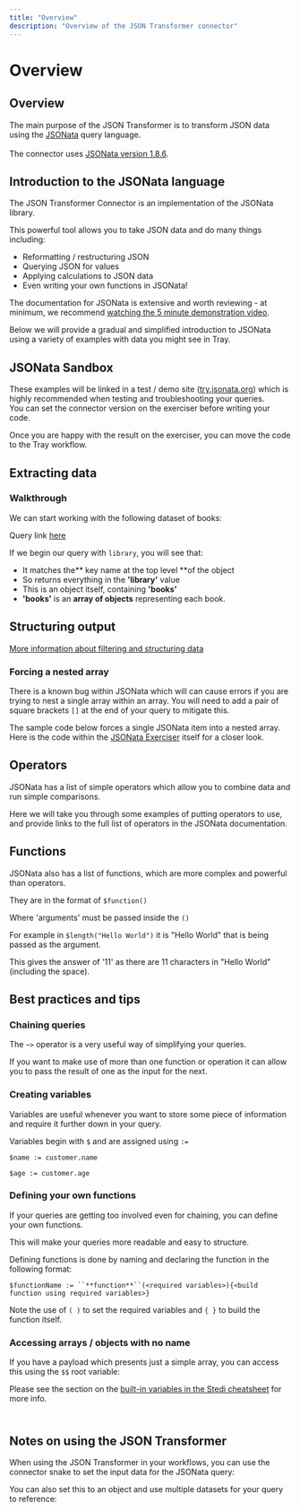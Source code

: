 ```yaml
---
title: "Overview"
description: "Overview of the JSON Transformer connector"
---
```


# Overview

## Overview

The main purpose of the JSON Transformer is to transform JSON data using the [JSONata](https://jsonata.org/) query language.<br/><br/>The connector uses [JSONata version 1.8.6](https://docs.jsonata.org/1.8.0/overview).

## Introduction to the JSONata language

The JSON Transformer Connector is an implementation of the JSONata library.  

This powerful tool allows you to take JSON data and do many things including: 

- Reformatting / restructuring JSON
- Querying JSON for values
- Applying calculations to JSON data
- Even writing your own functions in JSONata!

The documentation for JSONata is extensive and worth reviewing - at minimum, we recommend [<u>watching the 5 minute demonstration video</u>](https://www.youtube.com/watch?v=ZBaK40rtIBM).  

Below we will provide a gradual and simplified introduction to JSONata using a variety of examples with data you might see in Tray.

## JSONata Sandbox

These examples will be linked in a test / demo site ([try.jsonata.org](https://try.jsonata.org)) which is highly recommended when testing and troubleshooting your queries. <br/>You can set the connector version on the exerciser before writing your code. 

Once you are happy with the result on the exerciser, you can move the code to the Tray workflow.

## Extracting data

### Walkthrough

We can start working with the following dataset of books:

Query link [here](https://try.jsonata.org/U03x9JxKY)

If we begin our query with `library`, you will see that:

- It matches the** key name at the top level **of the object
- So returns everything in the **'library'** value
- This is an object itself, containing **'books'**
- **'books'** is an **array of objects** representing each book.  

## Structuring output

[More information about filtering and structuring data](https://www.stedi.com/docs/mappings/jsonata-cheatsheet)

### Forcing a nested array

There is a known bug within JSONata which will can cause errors if you are trying to nest a single array within an array. You will need to add a pair of square brackets `[]` at the end of your query to mitigate this.

The sample code below forces a single JSONata item into a nested array. Here is the code within the [JSONata Exerciser](https://try.jsonata.org/bQw5ybxtN) itself for a closer look.

## Operators

JSONata has a list of simple operators which allow you to combine data and run simple comparisons.

Here we will take you through some examples of putting operators to use, and provide links to the full list of operators in the JSONata documentation.

## Functions

JSONata also has a list of functions, which are more complex and powerful than operators.

They are in the format of `$function()`

Where 'arguments' must be passed inside the `()`

For example in `$length("Hello World")` it is "Hello World" that is being passed as the argument.

This gives the answer of '11' as there are 11 characters in "Hello World" (including the space).

## Best practices and tips

### Chaining queries

The `~>` operator is a very useful way of simplifying your queries.

If you want to make use of more than one function or operation it can allow you to pass the result of one as the input for the next. 

### Creating variables

Variables are useful whenever you want to store some piece of information and require it further down in your query. 

Variables begin with `$` and are assigned using `:=`

`$name := customer.name`

`$age := customer.age`

### Defining your own functions

If your queries are getting too involved even for chaining, you can define your own functions.

This will make your queries more readable and easy to structure.

Defining functions is done by naming and declaring the function in the following format:

`$functionName := ``**function**``(<required variables>){<build function using required variables>}`<br/>

Note the use of `( )` to set the required variables and `{ }` to build the function itself.

### Accessing arrays / objects with no name

If you have a payload which presents just a simple array, you can access this using the `$$` root variable:

Please see the section on the [built-in variables in the Stedi cheatsheet](https://www.stedi.com/docs/mappings/jsonata-cheatsheet#17-variables) for more info.

## <br/>Notes on using the JSON Transformer

When using the JSON Transformer in your workflows, you can use the connector snake to set the input data for the JSONata query: 

You can also set this to an object and use multiple datasets for your query to reference:
